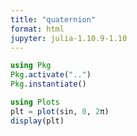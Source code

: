 ```yaml
---
title: "quaternion"
format: html
jupyter: julia-1.10.9-1.10
---
```


```julia
using Pkg
Pkg.activate("..")
Pkg.instantiate()
```

```julia
using Plots
plt = plot(sin, 0, 2π)
display(plt)

```
